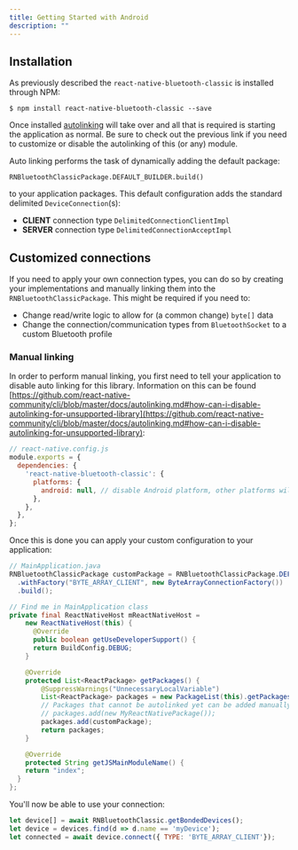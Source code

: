 ```yaml
---
title: Getting Started with Android
description: ""
---
```


## Installation

As previously described the `react-native-bluetooth-classic` is installed through NPM:

```shell
$ npm install react-native-bluetooth-classic --save
```

Once installed [autolinking](https://github.com/react-native-community/cli/blob/master/docs/autolinking.md) will take over and all that is required is starting the application as normal.  Be sure to check out the previous link if you need to customize or disable the autolinking of this (or any) module.

Auto linking performs the task of dynamically adding the default package:

`RNBluetoothClassicPackage.DEFAULT_BUILDER.build()`

to your application packages.  This default configuration adds the standard delimited `DeviceConnection`(s):

- **CLIENT** connection type `DelimitedConnectionClientImpl`
- **SERVER** connection type `DelimitedConnectionAcceptImpl`

## Customized connections

If you need to apply your own connection types, you can do so by creating your implementations and manually linking them into the `RNBluetoothClassicPackage`.  This might be required if you need to:

- Change read/write logic to allow for (a common change) `byte[]` data
- Change the connection/communication types from `BluetoothSocket` to a custom Bluetooth profile

### Manual linking

In order to perform manual linking, you first need to tell your application to disable auto linking for this library.  Information on this can be found [https://github.com/react-native-community/cli/blob/master/docs/autolinking.md#how-can-i-disable-autolinking-for-unsupported-library](https://github.com/react-native-community/cli/blob/master/docs/autolinking.md#how-can-i-disable-autolinking-for-unsupported-library):

```javascript
// react-native.config.js 
module.exports = {
  dependencies: {
    'react-native-bluetooth-classic': {
      platforms: {
        android: null, // disable Android platform, other platforms will still autolink if provided
      },
    },
  },
};
```

Once this is done you can apply your custom configuration to your application:

```java
// MainApplication.java 
RNBluetoothClassicPackage customPackage = RNBluetoothClassicPackage.DEFAULT_BUILDER
  .withFactory("BYTE_ARRAY_CLIENT", new ByteArrayConnectionFactory())
  .build();

// Find me in MainApplication class
private final ReactNativeHost mReactNativeHost =
    new ReactNativeHost(this) {
      @Override
      public boolean getUseDeveloperSupport() {
      return BuildConfig.DEBUG;
    }

    @Override
    protected List<ReactPackage> getPackages() {
        @SuppressWarnings("UnnecessaryLocalVariable")
        List<ReactPackage> packages = new PackageList(this).getPackages();
        // Packages that cannot be autolinked yet can be added manually here, for example:
        // packages.add(new MyReactNativePackage());
        packages.add(customPackage);
        return packages;
    }

    @Override
    protected String getJSMainModuleName() {
    return "index";
  }
};
```

You'll now be able to use your connection:

```javascript 
let device[] = await RNBluetoothClassic.getBondedDevices();
let device = devices.find(d => d.name == 'myDevice');
let connected = await device.connect({ TYPE: 'BYTE_ARRAY_CLIENT'});
```
